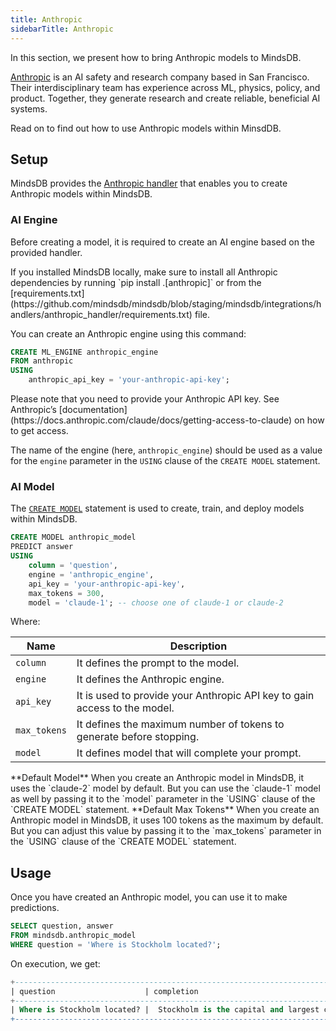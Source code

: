 ```yaml
---
title: Anthropic
sidebarTitle: Anthropic
---
```


In this section, we present how to bring Anthropic models to MindsDB.

[Anthropic](https://www.anthropic.com/) is an AI safety and research company based in San Francisco. Their interdisciplinary team has experience across ML, physics, policy, and product. Together, they generate research and create reliable, beneficial AI systems.

Read on to find out how to use Anthropic models within MinsdDB.

## Setup

MindsDB provides the [Anthropic handler](https://github.com/mindsdb/mindsdb/tree/staging/mindsdb/integrations/handlers/anthropic_handler) that enables you to create Anthropic models within MindsDB.

### AI Engine

Before creating a model, it is required to create an AI engine based on the provided handler.

<Tip>
If you installed MindsDB locally, make sure to install all Anthropic dependencies by running `pip install .[anthropic]` or from the [requirements.txt](https://github.com/mindsdb/mindsdb/blob/staging/mindsdb/integrations/handlers/anthropic_handler/requirements.txt) file.
</Tip>

You can create an Anthropic engine using this command:

```sql
CREATE ML_ENGINE anthropic_engine
FROM anthropic
USING
    anthropic_api_key = 'your-anthropic-api-key';
```

<Tip>
Please note that you need to provide your Anthropic API key. See Anthropic’s [documentation](https://docs.anthropic.com/claude/docs/getting-access-to-claude) on how to get access.
</Tip>

The name of the engine (here, `anthropic_engine`) should be used as a value for the `engine` parameter in the `USING` clause of the `CREATE MODEL` statement.

### AI Model

The [`CREATE MODEL`](/sql/create/model) statement is used to create, train, and deploy models within MindsDB.

```sql
CREATE MODEL anthropic_model
PREDICT answer
USING
    column = 'question',
    engine = 'anthropic_engine',
    api_key = 'your-anthropic-api-key',
    max_tokens = 300,
    model = 'claude-1'; -- choose one of claude-1 or claude-2
```

Where:

| Name              | Description                                                               |
|-------------------|---------------------------------------------------------------------------|
| `column`          | It defines the prompt to the model.                                       |
| `engine`          | It defines the Anthropic engine.                                          |
| `api_key`         | It is used to provide your Anthropic API key to gain access to the model. |
| `max_tokens`      | It defines the maximum number of tokens to generate before stopping.      |
| `model`           | It defines model that will complete your prompt.                          |

<Info>
**Default Model**
When you create an Anthropic model in MindsDB, it uses the `claude-2` model by default. But you can use the `claude-1` model as well by passing it to the `model` parameter in the `USING` clause of the `CREATE MODEL` statement.
</Info>

<Info>
**Default Max Tokens**
When you create an Anthropic model in MindsDB, it uses 100 tokens as the maximum by default. But you can adjust this value by passing it to the `max_tokens` parameter in the `USING` clause of the `CREATE MODEL` statement.
</Info>

## Usage

Once you have created an Anthropic model, you can use it to make predictions.

```sql
SELECT question, answer
FROM mindsdb.anthropic_model
WHERE question = 'Where is Stockholm located?';
```

On execution, we get:

```sql
+---------------------------------------------------------------------------------------------------+------------------------------------------------------------------------------------------------------+
| question                    | completion                                                                                                                                                                 |
+---------------------------------------------------------------------------------------------------+------------------------------------------------------------------------------------------------------+
| Where is Stockholm located? |  Stockholm is the capital and largest city of Sweden. It is located on Sweden's south-central east coast, where Lake Mälaren meets the Baltic Sea.                         |
+---------------------------------------------------------------------------------------------------+------------------------------------------------------------------------------------------------------+
```